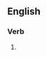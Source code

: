 ==English==

===Verb===
{{head|en|verb form}}

# {{present participle of|modernize|lang=en|nocat=1}}